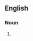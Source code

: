 ==English==

===Noun===
{{head|en|noun form|head=medium-chain triglycerides}}

# {{plural of|medium-chain triglyceride|lang=en}}